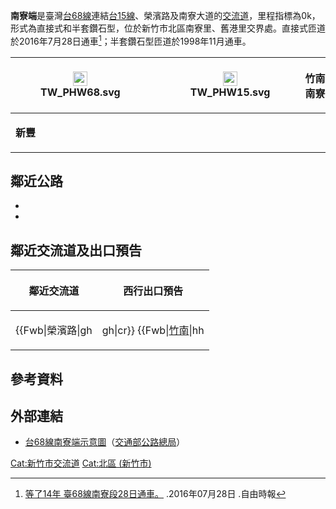 {{coord|24.84251|N|120.93918|E|type:landmark|display=title}}
{{Infobox Taiwan Highway IC
| name = 南寮端
| name_en = Nanliao Top
| rd_type = EX
| rd_number = 68
| exit = 0
| exit_name = 南寮端
| othername = [[新竹漁港|新竹漁港]]端、南寮交流道
| location = [[臺灣|臺灣]][[新竹市|新竹市]][[北區_(新竹市)|北區]][[南寮|南寮]]、[[舊港_(新竹)|舊港]]
| goto = 
 {{Plainlist|
* 新竹市北區南寮
* [[新竹縣|新竹縣]][[新豐鄉_(台灣)|新豐鄉]]
* [[苗栗縣|苗栗縣]][[竹南鎮|竹南鎮]]
 }}
| connect = 
 {{Plainlist|
* {{Jct|country=TWN|PH|15}}
* 南寮大道
* 榮濱路
 }}
| class = 直接式（銜接南寮大道、榮濱路）<br>半套鑽石型（銜接[[File:TW_PHW15.svg|20px]]）
| time = 1998年11月（銜接[[File:TW_PHW15.svg|20px]]）<br>2016年7月28日（銜接榮濱路）
}}
'''南寮端'''是臺灣[[台68線|台68線]]連結[[台15線|台15線]]、榮濱路及南寮大道的[[交流道|交流道]]，里程指標為0k，形式為直接式和半套鑽石型，位於新竹市北區南寮里、舊港里交界處。直接式匝道於2016年7月28日通車<ref>[http://news.ltn.com.tw/news/local/paper/1010333 等了14年 臺68線南寮段28日通車。] {{Wayback|url=http://news.ltn.com.tw/news/local/paper/1010333 |date=20191206111044 }} .2016年07月28日 .自由時報</ref>；半套鑽石型匝道於1998年11月通車。
{|class="wikitable" style="text-align:center"
! rowspan="2" | [[File:TW_PHW68.svg|23px]]
| rowspan="2" | {{Taiwan Highway IC|0|南寮端|南寮端}}
| rowspan="2" | [[File:TW_PHW15.svg|23px]]
| '''竹南　南寮'''
|-
| '''新豐'''
|}

== 鄰近公路 ==
* {{Jct|country=TWN|PH|15}}
* {{Jct|country=TWN|CH|122}}

== 鄰近交流道及出口預告 ==
{|class="toccolours" border="1" cellpadding="4" style="margin:0 auto; border-collapse:collapse; text-align:center; white-space:nowrap"
! 鄰近交流道 !! 西行出口預告
|-
|
{{Start expwy box|[[台灣省道快速公路|台灣省道快速公路]]}}
{{Expwy Terminus}}
{{S-line|{{Jct|country=TWN|PH|68}}|0k|#9B0D15}}
{{S-expwy IC|[[新竹一交流道|新竹一交流道]]|往　[[新竹二交流道|新竹二交流道]]}}
{{Illus}}
{{Fwu|gh|南寮大道}}
{{Fwh|ghst}}
{{Fwb|榮濱路|gh||gh|cr}}
{{Fwh|ehst|0|南寮端}}
{{Fwb|[[竹南鎮|竹南]]|hh||TW PHW15|hd|TW PHW15||hh|[[新豐鄉_(台灣)|新豐]]}}
{{Fwh|ehst}}
{{Fwm|TW PHW68}}
{{Fwh|ehst}}
{{Fwi|Full|5|新竹一}}
{{Fwd|eh|[[芎林鄉|芎林]]}}
{{Fwed}}
|
{|
| valign="bottom" |
{|style="width:190px; background-color:#007F00; text-align:center; color:#FFF; font-weight:bold"
| colspan="2" | <div style="margin-top:6px; margin-bottom:3px">[[File:TW_PHW15.svg|30px]]</div>
|-
| style="width:90px; border-right:2px solid #FFF; line-height:24px; font-size:24px; word-spacing:12px" | 竹 南<div style="font-size:15px">Zhunan</div>
| style="width:90px; line-height:24px; font-size:24px; word-spacing:12px" | 南 寮<div style="font-size:15px">Nanliao</div>
|-
| colspan="2" | <div style="margin-bottom:6px; line-height:30px; font-size:24px">⬆</div>
|}
| style="text-align:right; font-size:15px" | {{Taiwan Highway IC|0|南寮端|南寮端}}
{|style="width:130px; background-color:#007F00; text-align:center; color:#FFF; font-weight:bold"
| <div style="margin-top:6px; margin-bottom:3px">[[File:TW_PHW15.svg|30px]]</div>
|-
| <div style="line-height:24px; font-size:24px; word-spacing:12px">新 豐</div><div style="font-size:15px">Xinfeng</div>
|-
| <div style="margin-bottom:9px; line-height:18px; font-size:36px; transform:rotate(15deg)">⬈</div>
|}
|}
|}

== 參考資料 ==
{{Reflist}}

== 外部連結 ==
* [https://www.thb.gov.tw/resource/upload/Expressway/e9b81e2e-c161-472e-bcdf-175c52ed1c5c.jpg 台68線南寮端示意圖]（[[交通部公路總局|交通部公路總局]]）

{{台68線}}

[[Cat:新竹市交流道|Cat:新竹市交流道]]
[[Cat:北區_(新竹市)|Cat:北區 (新竹市)]]